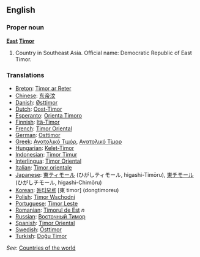 ==English==

===Proper noun===
'''[[East]] [[Timor]]'''

# Country in Southeast Asia. Official name: Democratic Republic of East Timor.

===Translations===
*[[Breton]]: [[Timor ar Reter]]
*[[Chinese]]: [[东帝汶]]
*[[Danish]]: [[Østtimor]]
*[[Dutch]]: [[Oost-Timor]]
*[[Esperanto]]: [[Orienta Timoro]]
*[[Finnish]]: [[Itä-Timor]]
*[[French]]: [[Timor Oriental]]
*[[German]]: [[Osttimor]]
*[[Greek]]: [[Ανατολικό Τιμόρ]], [[Ανατολικό Τίμορ]]
*[[Hungarian]]: [[Kelet-Timor]]
*[[Indonesian]]: [[Timor Timur]]
*[[Interlingua]]: [[Timor Oriental]]
*[[Italian]]: [[Timor orientale]]
*[[Japanese]]: [[東ティモール]] (ひがしティモール, higashi-Timōru), [[東チモール]] (ひがしチモール, higashi-Chimōru)
*[[Korean]]: [[동티모르]] [東 timor] (dongtimoreu)
*[[Polish]]: [[Timor Wschodni]]
*[[Portuguese]]: [[Timor Leste]]
*[[Romanian]]: [[Timorul de Est]] ''n''
*[[Russian]]: [[Восточный Тимор]]
*[[Spanish]]: [[Timor Oriental]]
*[[Swedish]]: [[Östtimor]]
*[[Turkish]]: [[Doğu Timor]]

''See'': [[Countries of the world]]
